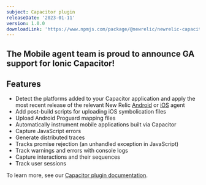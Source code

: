 ```yaml
---
subject: Capacitor plugin
releaseDate: '2023-01-11'
version: 1.0.0
downloadLink: 'https://www.npmjs.com/package/@newrelic/newrelic-capacitor-plugin'
---
```


## The Mobile agent team is proud to announce GA support for Ionic Capacitor!

## Features

* Detect the platforms added to your Capacitor application and apply the most recent release of the relevant New Relic [Android](/docs/releases/android) or [iOS](/docs/releases/ios) agent
* Add post-build scripts for uploading iOS symbolication files
* Upload Android Proguard mapping files
* Automatically instrument mobile applications built via Capacitor
* Capture JavaScript errors
* Generate distributed traces
* Tracks promise rejection (an unhandled exception in JavaScript)
* Track warnings and errors with console logs
* Capture interactions and their sequences
* Track user sessions

To learn more, see our [Capacitor plugin documentation](/docs/mobile-monitoring/new-relic-mobile-ionic-capacitor/get-started/introduction-new-relic-ionic-capacitor).